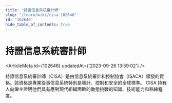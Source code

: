 ```yaml
---
title: "持證信息系統審計師"
slug: "/learn/wiki/cisa-102646"
id: "102646"
hide_table_of_contents: true
---
```



# 持證信息系統審計師

<ArticleMeta id={102646} updatedAt={'2023-09-26 13:59:02'} />
<div className='border-solid border-b border-t-0 my-4 border-[var(--ifm-color-gray-300)]' />

持證信息系統審計師（CISA）是由信息系統審計和控制協會（ISACA）頒發的資格。該資格是專業從事信息系統特別是審計、控制和安全的全球標準。 CISA 持有人向僱主證明他們具有應對現代組織面臨的動態挑戰的知識、技術能力和熟練程度。

